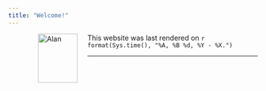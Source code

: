 ```yaml
---
title: "Welcome!"
---
```


<figure>
<img src="./images/Alan.png" alt="Alan" align="left" hspace="20" style="width:80px;height:100px;">
</figure>
 

This website was last rendered on `r format(Sys.time(), "%A, %B %d, %Y - %X.")`


* * *
